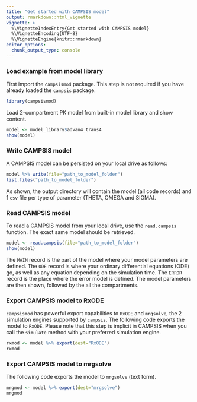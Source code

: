 ---
title: "Get started with CAMPSIS model"
output: rmarkdown::html_vignette
vignette: >
  %\VignetteIndexEntry{Get started with CAMPSIS model}
  %\VignetteEncoding{UTF-8}
  %\VignetteEngine{knitr::rmarkdown}
editor_options: 
  chunk_output_type: console
---

### Load example from model library

First import the `campsismod` package. This step is not required if you have already loaded the `campsis` package.

```{r, message=FALSE}
library(campsismod)
```

Load 2-compartment PK model from built-in model library and show content.

```{r}
model <- model_library$advan4_trans4
show(model)
```

### Write CAMPSIS model

A CAMPSIS model can be persisted on your local drive as follows:

```{r}
model %>% write(file="path_to_model_folder")
list.files("path_to_model_folder")
```

As shown, the output directory will contain the model (all code records) and 1 `csv` file per type of parameter (THETA, OMEGA and SIGMA). 

### Read CAMPSIS model

To read a CAMPSIS model from your local drive, use the `read.campsis` function.
The exact same model should be retrieved.

```{r}
model <- read.campsis(file="path_to_model_folder")
show(model)
```

The `MAIN` record is the part of the model where your model parameters are defined. The `ODE` record is where your ordinary differential equations (ODE) go, as well as any equation depending on the simulation time. The `ERROR` record is the place where the error model is defined. The model parameters are then shown, followed by the all the compartments.
 
### Export CAMPSIS model to RxODE

`campsismod` has powerful export capabilities to `RxODE` and `mrgsolve`, the 2 simulation engines supported by `campsis`.
The following code exports the model to `RxODE`. Please note that this step is implicit in CAMPSIS when you call the `simulate` method with your preferred simulation engine.

```{r}
rxmod <- model %>% export(dest="RxODE")
rxmod
```

### Export CAMPSIS model to mrgsolve

The following code exports the model to `mrgsolve` (text form).

```{r}
mrgmod <- model %>% export(dest="mrgsolve")
mrgmod
```